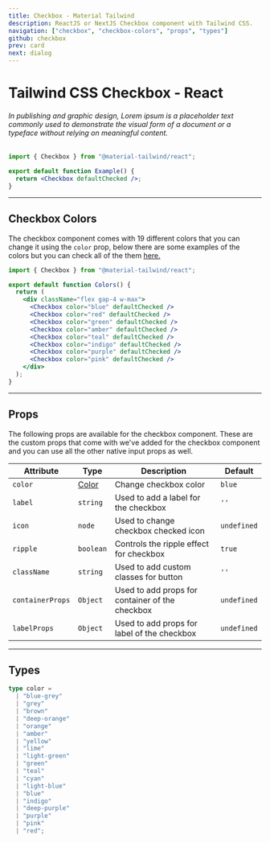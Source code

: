 ```yaml
---
title: Checkbox - Material Tailwind
description: ReactJS or NextJS Checkbox component with Tailwind CSS.
navigation: ["checkbox", "checkbox-colors", "props", "types"]
github: checkbox
prev: card
next: dialog
---
```


# Tailwind CSS Checkbox - React

###### In publishing and graphic design, Lorem ipsum is a placeholder text commonly used to demonstrate the visual form of a document or a typeface without relying on meaningful content.

<ComponentCard id="checkbox">
  <Checkbox defaultChecked />
</ComponentCard>

```jsx showLineNumbers {1, 4}
import { Checkbox } from "@material-tailwind/react";

export default function Example() {
  return <Checkbox defaultChecked />;
}
```

---

## Checkbox Colors

The checkbox component comes with 19 different colors that you can change it using the <Code>color</Code> prop, below there are some examples of the colors but you can check all of the them [here.](#props)

<ComponentCard id="checkbox-colors">
  <div className="flex gap-4 w-max">
    <Checkbox color="blue" defaultChecked />
    <Checkbox color="red" defaultChecked />
    <Checkbox color="green" defaultChecked />
    <Checkbox color="amber" defaultChecked />
    <Checkbox color="teal" defaultChecked />
    <Checkbox color="indigo" defaultChecked />
    <Checkbox color="purple" defaultChecked />
    <Checkbox color="pink" defaultChecked />
  </div>
</ComponentCard>

```jsx showLineNumbers {6-13}
import { Checkbox } from "@material-tailwind/react";

export default function Colors() {
  return (
    <div className="flex gap-4 w-max">
      <Checkbox color="blue" defaultChecked />
      <Checkbox color="red" defaultChecked />
      <Checkbox color="green" defaultChecked />
      <Checkbox color="amber" defaultChecked />
      <Checkbox color="teal" defaultChecked />
      <Checkbox color="indigo" defaultChecked />
      <Checkbox color="purple" defaultChecked />
      <Checkbox color="pink" defaultChecked />
    </div>
  );
}
```

---

## Props

<span id="props" className="scroll-mt-48" />
The following props are available for the checkbox component. These are the custom
props that come with we've added for the checkbox component and you can use all the
other native input props as well.

| Attribute        | Type                       | Description                                     | Default                      |
| ---------------- | -------------------------- | ----------------------------------------------- | ---------------------------- |
| `color`          | [Color](#types)            | Change checkbox color                           | <Code small>blue</Code>      |
| `label`          | <Code small>string</Code>  | Used to add a label for the checkbox            | `''`                         |
| `icon`           | <Code small>node</Code>    | Used to change checkbox checked icon            | <Code small>undefined</Code> |
| `ripple`         | <Code small>boolean</Code> | Controls the ripple effect for checkbox         | <Code small>true</Code>      |
| `className`      | <Code small>string</Code>  | Used to add custom classes for button           | `''`                         |
| `containerProps` | <Code small>Object</Code>  | Used to add props for container of the checkbox | <Code small>undefined</Code> |
| `labelProps`     | <Code small>Object</Code>  | Used to add props for label of the checkbox     | <Code small>undefined</Code> |

---

## Types

<span id="types" className="scroll-mt-48" />

```ts
type color =
  | "blue-grey"
  | "grey"
  | "brown"
  | "deep-orange"
  | "orange"
  | "amber"
  | "yellow"
  | "lime"
  | "light-green"
  | "green"
  | "teal"
  | "cyan"
  | "light-blue"
  | "blue"
  | "indigo"
  | "deep-purple"
  | "purple"
  | "pink"
  | "red";
```
